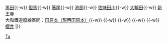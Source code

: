 {{鐵道路線|
| 模板名稱 = 田原本線
| 名稱 = [[File:Kintetsulogo.png|19px|近畿日本鐵道|link=近畿日本鐵道]] <small>[[近畿日本鐵道]]</small> [[田原本線]] [[File:KT number-I.svg|20px]]
| 代表色 = #fab202
| 背景顏色 = #FFFFFF 
| 車站列表 = [[西田原本站|西田原本]]{{-w}} [[黑田站 (奈良縣)|黑田]]{{-w}} [[但馬站|但馬]]{{-w}} [[箸尾站|箸尾]]{{-w}} [[池部站|池部]]{{-w}} [[佐味田川站|佐味田川]]{{-w}} [[大輪田站|大輪田]]{{-w}} [[王寺站 (日本)|新王寺]]<br />大和鐵道廢線區間：[[西田原本站|田原本（現西田原本）]]{{-w}} {{link-ja|寺川站|寺川駅|寺川}}{{-w}} {{link-ja|味間站|味間駅|味間}}{{-w}} {{link-ja|大泉站 (奈良縣)|大泉駅 (奈良県)|大泉}}{{-w}} {{link-ja|東新堂站|東新堂駅|東新堂}}{{-w}} [[櫻井站 (奈良縣)|櫻井]]
|}}<noinclude>
[[Category:近畿日本鐵道路線模板|Ta]]
</noinclude>